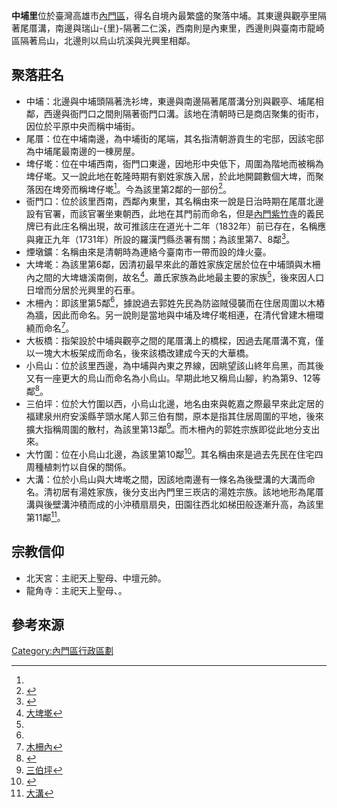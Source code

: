 {{ROC Village or Li Info
| Village/LiName = 中埔
| Village/Li = 里
| City/CountyName = 高雄市
| DivName = 內門區
| OldName = 
| AreaTotal = 4.3
| Sub = 13
| HouseholdTotal = 231
| YearMonth = 2011年6月
| PopTotal = 695
| Male = 374
| Female = 321
| Longitude = 
| Latitude = 
| Neighbors = [[光興里_(內門區)|光興里]]、[[觀亭里|觀亭里]]、[[瑞山里|瑞山-{里}-]]、[[內東里|內東里]]<br/>臺南市龍崎區龍船里、牛埔里
| MapLocation = 高雄市內門區中埔里.svg
| Head = 薛有慶
| Address = 中埔里小烏山12號	
| Website =
| Photo = 
| Photo size = 170px
| Caption = 
| DataSource = *[http://cabu.kcg.gov.tw/Report/ReportTypeFile.aspx?id=92&menuid=183 高雄市政府民政局]
*[http://kh.twup.org/ 高雄市-{里}-政資訊網]
}}
'''中埔里'''位於臺灣高雄市[[內門區|內門區]]，得名自境內最繁盛的聚落中埔{{r|內}}。其東邊與觀亭里隔著尾厝溝，南邊與瑞山-{里}-隔著二仁溪，西南則是內東里，西邊則與臺南市龍崎區隔著烏山，北邊則以烏山坑溪與光興里相鄰{{r|誌}}。

== 聚落莊名 ==
* 中埔：北邊與中埔頭隔著洗衫埤，東邊與南邊隔著尾厝溝分別與觀亭、埔尾相鄰，西邊與衙門口之間則隔著衙門口溝{{r|誌}}。該地在清朝時已是商店聚集的街市，因位於平原中央而稱中埔街{{r|誌}}。
* 尾厝：位在中埔南邊，為中埔街的尾端，其名指清朝游貢生的宅邸，因該宅邸為中埔尾最南邊的一棟房屋{{r|誌}}。
* 埤仔墘：位在中埔西南，衙門口東邊，因地形中央低下，周圍為階地而被稱為埤仔墘{{r|誌}}。又一說此地在乾隆時期有劉姓家族入居，於此地開闢數個大埤，而聚落因在埤旁而稱埤仔墘<ref name="埤"/>。今為該里第2鄰的一部份<ref name="埤">{{Cite web |url=http://placesearch.moi.gov.tw/search/place_list.php?id=54623 |title=埤仔墘 |accessdate=2011-07-19 |archive-date=2012-12-22 |archive-url=https://archive.is/20121222022032/http://placesearch.moi.gov.tw/search/place_list.php?id=54623 |dead-url=no }}</ref>。
* 衙門口：位於該里西南，西鄰內東里，其名稱由來一說是日治時期在尾厝北邊設有官署，而該官署坐東朝西，此地在其門前而命名{{r|誌}}，但是[[內門紫竹寺|內門紫竹寺]]的義民牌已有此庄名稱出現，故可推該庄在道光十二年（1832年）前已存在，名稱應與雍正九年（1731年）所設的羅漢門縣丞署有關；為該里第7、8鄰<ref>{{Cite web |url=http://placesearch.moi.gov.tw/search/place_list.php?id=54617 |title=衙門口 |accessdate=2011-07-19 |archive-date=2012-07-24 |archive-url=https://archive.is/20120724031421/http://placesearch.moi.gov.tw/search/place_list.php?id=54617 |dead-url=no }}</ref>。
* 煙墩鑛：名稱由來是清朝時為連絡今臺南市一帶而設的烽火臺{{r|誌}}。
* 大埤墘：為該里第6鄰，因清初最早來此的蕭姓家族定居於位在中埔頭與木柵內之間的大埤塘溪南側，故名<ref name="大">[http://placesearch.moi.gov.tw/search/place_list.php?id=54622 大埤墘]{{dead link|date=2017年11月 |bot=InternetArchiveBot |fix-attempted=yes }}</ref>。蕭氏家族為此地最主要的家族<ref name="大"/>，後來因人口日增而分居於光興里的石車{{r|誌}}。
* 木柵內：即該里第5鄰<ref name="木"/>，據說過去郭姓先民為防盜賊侵襲而在住居周圍以木樁為牆，因此而命名{{r|誌}}。另一說則是當地與中埔及埤仔墘相連，在清代曾建木柵環繞而命名<ref name="木">[http://placesearch.moi.gov.tw/search/place_list.php?id=54621 木柵內]{{dead link|date=2017年11月 |bot=InternetArchiveBot |fix-attempted=yes }}</ref>。
* 大板橋：指架設於中埔與觀亭之間的尾厝溝上的橋樑，因過去尾厝溝不寬，僅以一塊大木板架成而命名，後來該橋改建成今天的大華橋{{r|誌}}。
* 小烏山：位於該里西邊，為中埔與內東之界線，因眺望該山終年烏黑，而其後又有一座更大的烏山而命名為小烏山{{r|誌}}。早期此地又稱烏山腳，約為第9、12等鄰<ref>{{Cite web |url=http://placesearch.moi.gov.tw/search/place_list.php?id=54625 |title=小烏山、烏山腳 |accessdate=2011-07-19 |archive-date=2012-07-19 |archive-url=https://archive.is/20120719080237/http://placesearch.moi.gov.tw/search/place_list.php?id=54625 |dead-url=no }}</ref>。
* 三伯坪：位於大竹圍以西，小烏山北邊{{r|誌}}，地名由來與乾嘉之際最早來此定居的福建泉州府安溪縣芋頭水尾人郭三伯有關，原本是指其住居周圍的平地，後來擴大指稱周圍的散村，為該里第13鄰<ref>[http://placesearch.moi.gov.tw/search/place_list.php?id=54626 三伯坪]{{dead link|date=2017年11月 |bot=InternetArchiveBot |fix-attempted=yes }}</ref>。而木柵內的郭姓宗族即從此地分支出來{{r|誌}}。
* 大竹圍：位在小烏山北邊，為該里第10鄰<ref>{{Cite web |url=http://placesearch.moi.gov.tw/search/place_list.php?id=54618 |title=大竹圍 |accessdate=2011-07-19 |archive-date=2012-07-20 |archive-url=https://archive.is/20120720065102/http://placesearch.moi.gov.tw/search/place_list.php?id=54618 |dead-url=no }}</ref>。其名稱由來是過去先民在住宅四周種植刺竹以自保的關係{{r|誌}}。
* 大溝：位於小烏山與大埤墘之間，因該地南邊有一條名為後壁溝的大溝而命名。清初居有湯姓家族，後分支出內門里三崁店的湯姓宗族{{r|誌}}。該地地形為尾厝溝與後壁溝沖積而成的小沖積扇扇央，田園往西北如梯田般逐漸升高，為該里第11鄰<ref>[http://placesearch.moi.gov.tw/search/place_list.php?id=54624 大溝]{{dead link|date=2017年11月 |bot=InternetArchiveBot |fix-attempted=yes }}</ref>。

== 宗教信仰 ==
* 北天宮：主祀天上聖母、中壇元帥{{r|內}}。
* 龍角寺：主祀天上聖母、{{r|內}}。

== 參考來源 ==
{{reflist|refs=
<ref name="內">{{cite book | language = zh-tw | publisher = 高雄縣內門鄉公所 | title =《內門鄉為民服務手冊》 | editor =  | isbn = |pages=126、127頁|date=2009年8月}}</ref>
<ref name="誌">{{cite book | language = zh-tw | publisher = 高雄縣內門鄉公所 | title =《內門鄉誌》 | editor =  | year =1993 |month=  | isbn = |pages=20、21頁}}</ref>
}}

{{內門區行政區劃}}

[[Category:內門區行政區劃|Category:內門區行政區劃]]